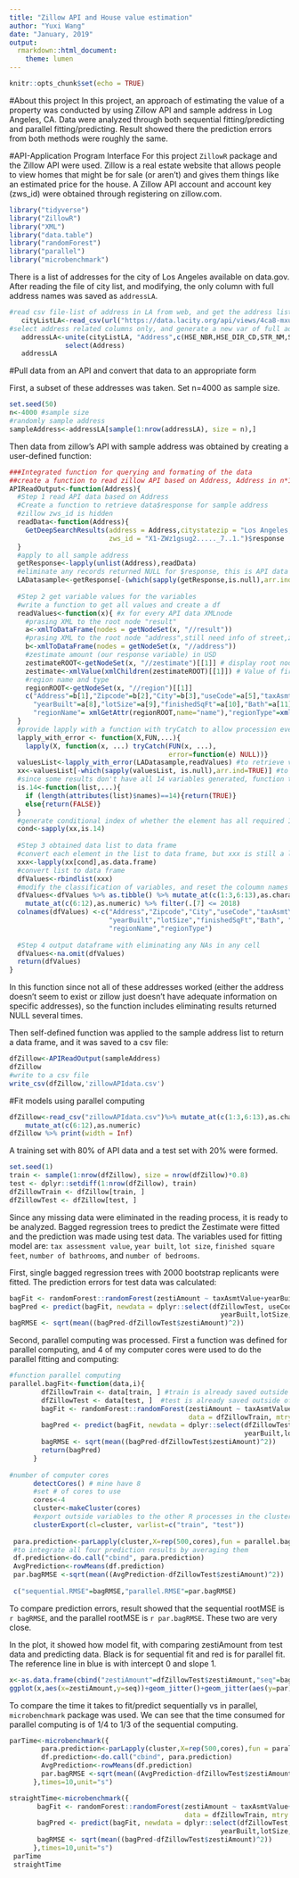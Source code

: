 ---
title: "Zillow API and House value estimation"
author: "Yuxi Wang"
date: "January, 2019"
output:
  rmarkdown::html_document:
    theme: lumen
---

```{r setup, include=FALSE}
knitr::opts_chunk$set(echo = TRUE)
```
#About this project
In this project, an approach of estimating the value of a property was conducted by using Zillow API and sample address in Log Angeles, CA. Data were analyzed through both sequential fitting/predicting and parallel fitting/predicting. Result showed there the prediction errors from both methods were roughly the same.

#API-Application Program Interface
For this project `ZillowR` package and the Zillow API were used. Zillow is a real estate website that allows people to view homes that might be for sale (or aren't) and gives them things like an estimated price for the house. A Zillow API account and account key (zws_id) were obtained through registering on zillow.com.
```{r package,message=FALSE}
library("tidyverse")
library("ZillowR")
library("XML")
library("data.table")
library("randomForest")
library("parallel")
library("microbenchmark")
```

There is a list of addresses for the city of Los Angeles available on data.gov. After reading the file of city list, and modifying, the only column with full address names was saved as `addressLA`.
```{r readAdress,message=FALSE}
#read csv file-list of address in LA from web, and get the address list
   cityListLA<-read_csv(url("https://data.lacity.org/api/views/4ca8-mxuh/rows.csv?accessType=DOWNLOAD"))
#select address related columns only, and generate a new var of full address
   addressLA<-unite(cityListLA, "Address",c(HSE_NBR,HSE_DIR_CD,STR_NM,STR_SFX_CD),sep=" ") %>% 
              select(Address)
   addressLA
```

#Pull data from an API and convert that data to an appropriate form

First, a subset of these addresses was taken. Set n=4000 as sample size.
```{r subset.address}
set.seed(50)
n<-4000 #sample size
#randomly sample address
sampleAddress<-addressLA[sample(1:nrow(addressLA), size = n),]
```

Then data from zillow's API with sample address was obtained by creating a user-defined function:
```{r API.function,eval=FALSE}
###Integrated function for querying and formating of the data
##create a function to read zillow API based on Address, Address in n*1 data.frame 
APIReadOutput<-function(Address){
  #Step 1 read API data based on Address
  #Create a function to retrieve data$response for sample address
  #zillow zws_id is hidden
  readData<-function(Address){ 
    GetDeepSearchResults(address = Address,citystatezip = "Los Angeles, CA",
                         zws_id = "X1-ZWz1gsug2....._7..1.")$response
  }
  #apply to all sample address
  getResponse<-lapply(unlist(Address),readData)
  #eliminate any records returned NULL for $response, this is API data XMLnode
  LADatasample<-getResponse[-(which(sapply(getResponse,is.null),arr.ind=TRUE))]
  
  #Step 2 get variable values for the variables
  #write a function to get all values and create a df
  readValues<-function(x){ #x for every API data XMLnode
    #prasing XML to the root node "result"
    a<-xmlToDataFrame(nodes = getNodeSet(x, "//result")) 
    #prasing XML to the root node "address",still need info of street,zipcode, and city
    b<-xmlToDataFrame(nodes = getNodeSet(x, "//address")) 
    #zestimate amount (our response variable) in USD
    zestimateROOT<-getNodeSet(x, "//zestimate")[[1]] # display root node of "zestimate"
    zestimate<-xmlValue(xmlChildren(zestimateROOT)[[1]]) # Value of first node amount
    #region name and type
    regionROOT<-getNodeSet(x, "//region")[[1]]
    c("Address"=b[1],"Zipcode"=b[2],"City"=b[3],"useCode"=a[5],"taxAsmtYear"=a[6],"taxAsmtValue"= a[7],
      "yearBuilt"=a[8],"lotSize"=a[9],"finishedSqFt"=a[10],"Bath"=a[11],"Bed"=a[12],"zestiAmount"=zestimate,
      "regionName"= xmlGetAttr(regionROOT,name="name"),"regionType"=xmlGetAttr(regionROOT,name="type"))
  }
  #provide lapply with a function with tryCatch to allow procession even meets an error
  lapply_with_error <- function(X,FUN,...){    
    lapply(X, function(x, ...) tryCatch(FUN(x, ...),
                                        error=function(e) NULL))}
  valuesList<-lapply_with_error(LADatasample,readValues) #to retrieve values of required variables
  xx<-valuesList[-which(sapply(valuesList, is.null),arr.ind=TRUE)] #to eliminate Null element 
  #since some results don't have all 14 variables generated, function to see if the list element has 14 variables 
  is.14<-function(list,...){
    if (length(attributes(list)$names)==14){return(TRUE)}
    else{return(FALSE)}
  }
  #generate conditional index of whether the element has all required 14 variables
  cond<-sapply(xx,is.14)
  
  #Step 3 obtained data list to data frame
  #convert each element in the list to data frame, but xxx is still a list
  xxx<-lapply(xx[cond],as.data.frame)
  #convert list to data frame
  dfValues<-rbindlist(xxx)
  #modify the classification of variables, and reset the coloumn names
  dfValues<-dfValues %>% as.tibble() %>% mutate_at(c(1:3,6:13),as.character)%>%
    mutate_at(c(6:12),as.numeric) %>% filter(.[7] <= 2018)
  colnames(dfValues) <-c("Address","Zipcode","City","useCode","taxAsmtYear","taxAsmtValue",
                         "yearBuilt","lotSize","finishedSqFt","Bath", "Bed", "zestiAmount",
                         "regionName","regionType")
  
  #Step 4 output dataframe with eliminating any NAs in any cell
  dfValues<-na.omit(dfValues)
  return(dfValues)
}
```

In this function since not all of these addresses worked (either the address doesn't seem to exist or zillow just doesn't have adequate information on specific addresses), so the function includes eliminating results returned NULL several times. 

Then self-defined function was applied to the sample address list to return a data frame, and it was saved to a csv file:
```{r readSampleAddress, warning=FALSE,eval=FALSE}
dfZillow<-APIReadOutput(sampleAddress)
dfZillow
#write to a csv file
write_csv(dfZillow,'zillowAPIdata.csv')
```

#Fit models using parallel computing 
```{r readcsv,message=FALSE,echo=FALSE}
dfZillow<-read_csv("zillowAPIdata.csv")%>% mutate_at(c(1:3,6:13),as.character)%>%
    mutate_at(c(6:12),as.numeric)
dfZillow %>% print(width = Inf)
```

A training set with 80% of API data and a test set with 20% were formed.
```{R dataSplit}
set.seed(1)
train <- sample(1:nrow(dfZillow), size = nrow(dfZillow)*0.8)
test <- dplyr::setdiff(1:nrow(dfZillow), train)
dfZillowTrain <- dfZillow[train, ]
dfZillowTest <- dfZillow[test, ]
```

Since any missing data were eliminated in the reading process, it is ready to be analyzed. Bagged regression trees to predict the Zestimate were fitted and the prediction was made using test data. The variables used for fitting model are: `tax assessment value`, `year built`, `lot size`, `finished square feet`, `number of bathrooms`, and `number of bedrooms`.

First, single bagged regression trees with 2000 bootstrap replicants were fitted. The prediction errors for test data was calculated:
```{r baggedtree,warning=FALSE}
bagFit <- randomForest::randomForest(zestiAmount ~ taxAsmtValue+yearBuilt+lotSize+finishedSqFt+ Bath+Bed, data = dfZillowTrain, mtry = 7, ntree = 2000, importance = TRUE)
bagPred <- predict(bagFit, newdata = dplyr::select(dfZillowTest, useCode,taxAsmtValue,
                                                     yearBuilt,lotSize,finishedSqFt,Bath,Bed))
bagRMSE <- sqrt(mean((bagPred-dfZillowTest$zestiAmount)^2))
```

Second, parallel computing was processed. First a function was defined for parallel computing, and 4 of my computer cores were used to do the parallel fitting and computing:
```{r parallel.baggedtree}
#function parallel computing 
parallel.bagFit<-function(data,i){
        dfZillowTrain <- data[train, ] #train is already saved outside of function
        dfZillowTest <- data[test, ]  #test is already saved outside of function
        bagFit <- randomForest::randomForest(zestiAmount ~ taxAsmtValue+yearBuilt+lotSize+finishedSqFt+ Bath+Bed, 
                                             data = dfZillowTrain, mtry = 7, ntree = i, importance = TRUE)
        bagPred <- predict(bagFit, newdata = dplyr::select(dfZillowTest, useCode,taxAsmtValue,
                                                           yearBuilt,lotSize,finishedSqFt,Bath,Bed))
        bagRMSE <- sqrt(mean((bagPred-dfZillowTest$zestiAmount)^2))
        return(bagPred)
      }
      
#number of computer cores
      detectCores() # mine have 8
      #set # of cores to use
      cores<-4
      cluster<-makeCluster(cores)
      #export outside variables to the other R processes in the cluster
      clusterExport(cl=cluster, varlist=c("train", "test"))
      
 para.prediction<-parLapply(cluster,X=rep(500,cores),fun = parallel.bagFit, data=dfZillow)
 #to integrate all four prediction results by averaging them
 df.prediction<-do.call("cbind", para.prediction)
 AvgPrediction<-rowMeans(df.prediction)
 par.bagRMSE <-sqrt(mean((AvgPrediction-dfZillowTest$zestiAmount)^2))
 
 c("sequential.RMSE"=bagRMSE,"parallel.RMSE"=par.bagRMSE)
```

To compare prediction errors, result showed that the sequential rootMSE is `r bagRMSE`, and the parallel rootMSE is `r par.bagRMSE`. These two are very close.

In the plot, it showed how model fit, with comparing zestiAmount from test data and predicting data. Black is for sequential fit and red is for parallel fit. The reference line in blue is with intercept 0 and slope 1.
```{r plot}
x<-as.data.frame(cbind("zestiAmount"=dfZillowTest$zestiAmount,"seq"=bagPred,"par"=AvgPrediction))
ggplot(x,aes(x=zestiAmount,y=seq))+geom_jitter()+geom_jitter(aes(y=par),col="red2",alpha=0.5)+coord_cartesian(xlim=c(200000,3000000),ylim=c(200000,3000000))+geom_abline(slope = 1,intercept = 0,col="blue3")+ylab("Prediction")
```

To compare the time it takes to fit/predict sequentially vs in parallel, `microbenchmark` package was used. We can see that the time consumed for parallel computing is of 1/4 to 1/3 of the sequential computing.
```{r timeConsuming,warning=FALSE,message=FALSE}
parTime<-microbenchmark({
        para.prediction<-parLapply(cluster,X=rep(500,cores),fun = parallel.bagFit, data=dfZillow)
        df.prediction<-do.call("cbind", para.prediction)
        AvgPrediction<-rowMeans(df.prediction)
        par.bagRMSE <-sqrt(mean((AvgPrediction-dfZillowTest$zestiAmount)^2))
      },times=10,unit="s")

straightTime<-microbenchmark({
       bagFit <- randomForest::randomForest(zestiAmount ~ taxAsmtValue+yearBuilt+lotSize+finishedSqFt+ Bath+Bed, 
                                            data = dfZillowTrain, mtry = 7, ntree = 2000, importance = TRUE)
       bagPred <- predict(bagFit, newdata = dplyr::select(dfZillowTest, useCode,taxAsmtValue,
                                                     yearBuilt,lotSize,finishedSqFt,Bath,Bed))
       bagRMSE <- sqrt(mean((bagPred-dfZillowTest$zestiAmount)^2))
      },times=10,unit="s")
 parTime
 straightTime
```
